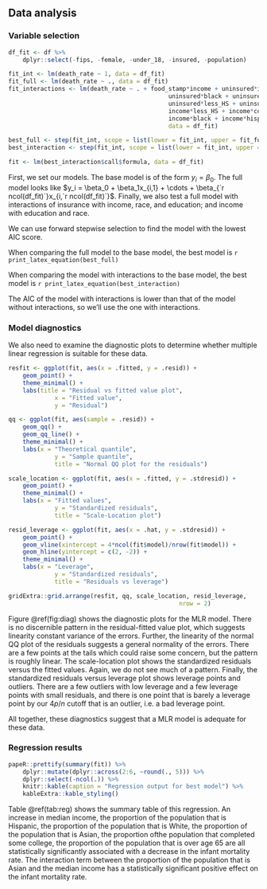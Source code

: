 ## Data analysis

### Variable selection

```r
df_fit <- df %>% 
	dplyr::select(-fips, -female, -under_18, -insured, -population)

fit_int <- lm(death_rate ~ 1, data = df_fit)
fit_full <- lm(death_rate ~ ., data = df_fit)
fit_interactions <- lm(death_rate ~ . + food_stamp*income + uninsured*income +
											 uninsured*black + uninsured*hispanic + uninsured*white + uninsured*asian +
											 uninsured*less_HS + uninsured*complete_HS + uninsured*some_college + uninsured*college +
											 income*less_HS + income*complete_HS + income*some_college + income*college +
											 income*black + income*hispanic + income*white + income*asian,
											 data = df_fit)

best_full <- step(fit_int, scope = list(lower = fit_int, upper = fit_full), direction = "forward", trace = 0)
best_interaction <- step(fit_int, scope = list(lower = fit_int, upper = fit_interactions), direction = "forward", trace = 0)

fit <- lm(best_interaction$call$formula, data = df_fit)
```

First, we set our models. The base model is of the form $y_i = \beta_0$. The full model looks like $y_i = \beta_0 + \beta_1x_{i,1} + \cdots + \beta_{`r ncol(df_fit)`}x_{i,`r ncol(df_fit)`}$. Finally, we also test a full model with interactions of insurance with income, race, and education; and income with education and race.

We can use forward stepwise selection to find the model with the lowest $\mathrm{AIC}$ score.

When comparing the full model to the base model, the best model is `r print_latex_equation(best_full)`

When comparing the model with interactions to the base model, the best model is `r print_latex_equation(best_interaction)`

The $\mathrm{AIC}$ of the model with interactions is lower than that of the model without interactions, so we'll use the one with interactions.

### Model diagnostics

We also need to examine the diagnostic plots to determine whether multiple linear regression is suitable for these data.

```r
resfit <- ggplot(fit, aes(x = .fitted, y = .resid)) +
	geom_point() +
	theme_minimal() +
	labs(title = "Residual vs fitted value plot",
			 x = "Fitted value",
			 y = "Residual")

qq <- ggplot(fit, aes(sample = .resid)) +
	geom_qq() +
	geom_qq_line() +
	theme_minimal() +
	labs(x = "Theoretical quantile",
			 y = "Sample quantile",
			 title = "Normal QQ plot for the residuals")

scale_location <- ggplot(fit, aes(x = .fitted, y = .stdresid)) +
	geom_point() +
	theme_minimal() +
	labs(x = "Fitted values",
			 y = "Standardized residuals",
			 title = "Scale-Location plot")

resid_leverage <- ggplot(fit, aes(x = .hat, y = .stdresid)) +
	geom_point() +
	geom_vline(xintercept = 4*ncol(fit$model)/nrow(fit$model)) +
	geom_hline(yintercept = c(2, -2)) +
	theme_minimal() +
	labs(x = "Leverage",
			 y = "Standardized residuals",
			 title = "Residuals vs leverage")

gridExtra::grid.arrange(resfit, qq, scale_location, resid_leverage,
												nrow = 2)
```

Figure \@ref(fig:diag) shows the diagnostic plots for the MLR model. There is no discernible pattern in the residual-fitted value plot, which suggests linearity constant variance of the errors. Further, the linearity of the normal QQ plot of the residuals suggests a general normality of the errors. There are a few points at the tails which could raise some concern, but the pattern is roughly linear. The scale-location plot shows the standardized residuals versus the fitted values. Again, we do not see much of a pattern. Finally, the standardized residuals versus leverage plot shows leverage points and outliers. There are a few outliers with low leverage and a few leverage points with small residuals, and there is one point that is barely a leverage point by our $4p/n$ cutoff that is an outlier, i.e. a bad leverage point.

All together, these diagnostics suggest that a MLR model is adequate for these data.

### Regression results

```r
papeR::prettify(summary(fit)) %>% 
	dplyr::mutate(dplyr::across(2:6, ~round(., 5))) %>% 
	dplyr::select(-ncol(.)) %>% 
	knitr::kable(caption = "Regression output for best model") %>% 
	kableExtra::kable_styling()
```

Table \@ref(tab:reg) shows the summary table of this regression. An increase in median income, the proportion of the population that is Hispanic, the proportion of the population that is White, the proportion of the population that is Asian, the proportion ofthe population that completed some college, the proportion of the population that is over age 65 are all statistically significantly associated with a decrease in the infant mortality rate. The interaction term between the proportion of the population that is Asian and the median income has a statistically significant positive effect on the infant mortality rate.
